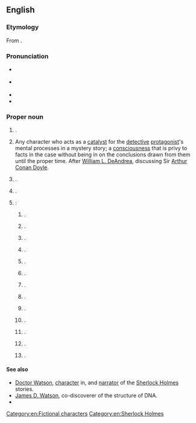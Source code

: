 ==English==
{{wikipedia}}

===Etymology===
From {{suffix|en|Wat|son}}.

===Pronunciation===
* {{a|GA}} {{IPA|en|/ˈwɑtsən/}}
* {{a|RP}} {{IPA|en|/ˈwɒtsən/}}
* {{audio|en|LL-Q1860 (eng)-Vealhurl-Watson.wav|Audio (Southern England)}}
* {{hyph|en|Wat|son}}

===Proper noun===
{{en-proper noun}}

# {{surname|en|northern [[English]] and [[Scottish]] [[patronymic]]|from=given names|nodot=1}}.
# Any character who acts as a [[catalyst]] for the [[detective]] [[protagonist]]'s mental processes in a mystery story; a [[consciousness]] that is privy to facts in the case without being in on the conclusions drawn from them until the proper time. After [[w:William L. DeAndrea|William L. DeAndrea]], discussing Sir [[w:Arthur Conan Doyle|Arthur Conan Doyle]].
# {{place|en|suburb|city/Canberra|terr/Australian Capital Territory|c/Australia}}.
# {{place|en|town|in the {{w|Rural Municipality of Lakeside No. 338}},|p/Saskatchewan|c/Canada}}.
# {{place|en|number of places|c/USA}}:
## {{place|en|unincorporated community|co/Jefferson County|s/Alabama}}.
## {{place|en|minor city|co/Desha County|s/Arkansas}}.
## {{place|en|village|co/Effingham County|s/Illinois}}.
## {{place|en|unincorporated community|co/Clark County|s/Indiana}}.
## {{place|en|unincorporated community|co/Clayton County|s/Iowa}}.
## {{place|en|unincorporated community/and/CDP|co/Livingston Parish|s/Louisiana}}.
## {{place|en|minor city|co/Chippewa County|s/Minnesota}}.
## {{place|en|village|co/Atchison County|s/Missouri}}.
## {{place|en|town|co/Lewis County|s/New York}}.
## {{place|en|unincorporated community|co/Seneca County|s/Ohio}}.
## {{place|en|unincorporated community|co/McCurtain County|s/Oklahoma}}.
## {{place|en|unincorporated community|co/Loudoun County|s/Virginia}}.
## {{place|en|unincorporated community|co/Marion County|s/West Virginia}}.

====See also====
* [[w:Doctor Watson|Doctor Watson]], {{l|en|fictional}} [[character]] in, and [[narrator]] of the [[w:Sherlock Holmes|Sherlock Holmes]] stories.
* [[w:James D. Watson|James D. Watson]], co-discoverer of the structure of DNA.
* {{l|en|Watt}}

[[Category:en:Fictional characters]]
[[Category:en:Sherlock Holmes]]